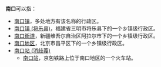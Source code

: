 '''南口'''可以指：
* [[南口镇|南口镇]]，多处地方有该名称的行政区。
* [[南口镇_(将乐县)|南口镇 (将乐县)]]，福建省三明市将乐县下的一个乡镇级行政区。
* [[南口街道|南口街道]]，新疆维吾尔自治区阿拉尔市下的一个乡镇级行政区。
* [[南口地区|南口地区]]，北京市昌平区下的一个乡镇级行政区。
*[[南口站_(消歧義)|南口站 (消歧義)]]
**[[南口站|南口站]]，京包铁路上位于南口地区的一个火车站。
{{disambig|Cat=二字中国地名消歧义|N}}